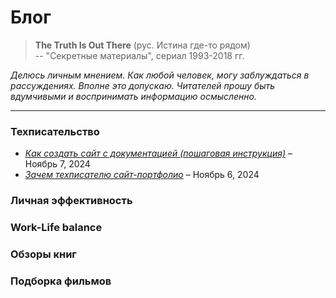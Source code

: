 # Блог

> **The Truth Is Out There** (рус. Истина где-то рядом)  
> -- "Секретные материалы", сериал 1993-2018 гг.

*Делюсь личным мнением. Как любой человек, могу заблуждаться в рассуждениях. Вполне это допускаю. Читателей прошу быть вдумчивыми и воспринимать информацию осмысленно.*

---
### Техписательство
- [*Как создать сайт с документацией (пошаговая инструкция)*](../blog/how-create-website-with-documentation.mdx) – Ноябрь 7, 2024
- [*Зачем техписателю сайт-портфолио*](../blog/zachem-tekhpisatelyu-sayt-portfolio.mdx) – Ноябрь 6, 2024

### Личная эффективность

### Work-Life balance

### Обзоры книг

### Подборка фильмов